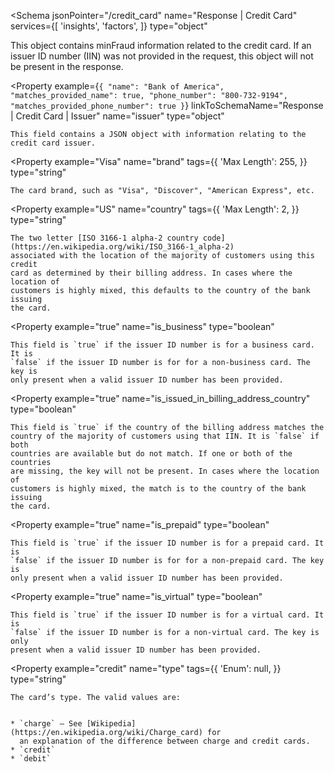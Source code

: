 <Schema
  jsonPointer="/credit_card"
  name="Response | Credit Card"
  services={[
    'insights',
    'factors',
  ]}
  type="object"
>
  This object contains minFraud information related to the credit card. If an
  issuer ID number (IIN) was not provided in the request, this object will not
  be present in the response.

  <Property
    example={`
      {
        "name": "Bank of America",
        "matches_provided_name": true,
        "phone_number": "800-732-9194",
        "matches_provided_phone_number": true
      }
    `}
    linkToSchemaName="Response | Credit Card | Issuer"
    name="issuer"
    type="object"
  >
    This field contains a JSON object with information relating to the credit card issuer.
  </Property>

  <Property
    example="Visa"
    name="brand"
    tags={{
      'Max Length': 255,
    }}
    type="string"
  >
    The card brand, such as "Visa", "Discover", "American Express", etc.
  </Property>

  <Property
    example="US"
    name="country"
    tags={{
      'Max Length': 2,
    }}
    type="string"
  >
    The two letter [ISO 3166-1 alpha-2 country code](https://en.wikipedia.org/wiki/ISO_3166-1_alpha-2)
    associated with the location of the majority of customers using this credit
    card as determined by their billing address. In cases where the location of
    customers is highly mixed, this defaults to the country of the bank issuing
    the card.
  </Property>

  <Property
    example="true"
    name="is_business"
    type="boolean"
  >
    This field is `true` if the issuer ID number is for a business card. It is
    `false` if the issuer ID number is for for a non-business card. The key is
    only present when a valid issuer ID number has been provided.
  </Property>

  <Property
    example="true"
    name="is_issued_in_billing_address_country"
    type="boolean"
  >
    This field is `true` if the country of the billing address matches the
    country of the majority of customers using that IIN. It is `false` if both
    countries are available but do not match. If one or both of the countries
    are missing, the key will not be present. In cases where the location of
    customers is highly mixed, the match is to the country of the bank issuing
    the card.
  </Property>

  <Property
    example="true"
    name="is_prepaid"
    type="boolean"
  >
    This field is `true` if the issuer ID number is for a prepaid card. It is
    `false` if the issuer ID number is for for a non-prepaid card. The key is
    only present when a valid issuer ID number has been provided.
  </Property>

  <Property
    example="true"
    name="is_virtual"
    type="boolean"
  >
    This field is `true` if the issuer ID number is for a virtual card. It is
    `false` if the issuer ID number is for a non-virtual card. The key is only
    present when a valid issuer ID number has been provided.
  </Property>

  <Property
    example="credit"
    name="type"
    tags={{
      'Enum': null,
    }}
    type="string"
  >
    The card’s type. The valid values are:


    * `charge` – See [Wikipedia](https://en.wikipedia.org/wiki/Charge_card) for
      an explanation of the difference between charge and credit cards.
    * `credit`
    * `debit`
  </Property>
</Schema>
